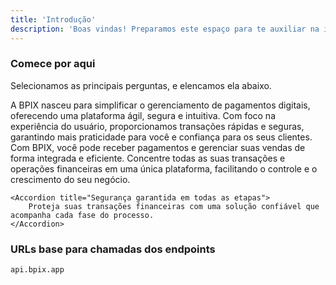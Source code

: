```yaml
---
title: 'Introdução'
description: 'Boas vindas! Preparamos este espaço para te auxiliar na integração do BPIX com a sua aplicação!'
---
```



### Comece por aqui
Selecionamos as principais perguntas, e elencamos ela abaixo.

<AccordionGroup>

  <Accordion title="O que é BPIX?">
    A BPIX nasceu para simplificar o gerenciamento de pagamentos digitais, oferecendo uma plataforma ágil, segura e intuitiva. Com foco na experiência do usuário, proporcionamos transações rápidas e seguras, garantindo mais praticidade para você e confiança para os seus clientes.
  </Accordion>


  <Accordion title="Centralize suas operações">
        Com BPIX, você pode receber pagamentos e gerenciar suas vendas de forma integrada e eficiente. Concentre todas as suas transações e operações financeiras em uma única plataforma, facilitando o controle e o crescimento do seu negócio.
  </Accordion>

    <Accordion title="Segurança garantida em todas as etapas">
        Proteja suas transações financeiras com uma solução confiável que acompanha cada fase do processo.
    </Accordion>

  
</AccordionGroup>

### URLs base para chamadas dos endpoints

```
api.bpix.app
```
